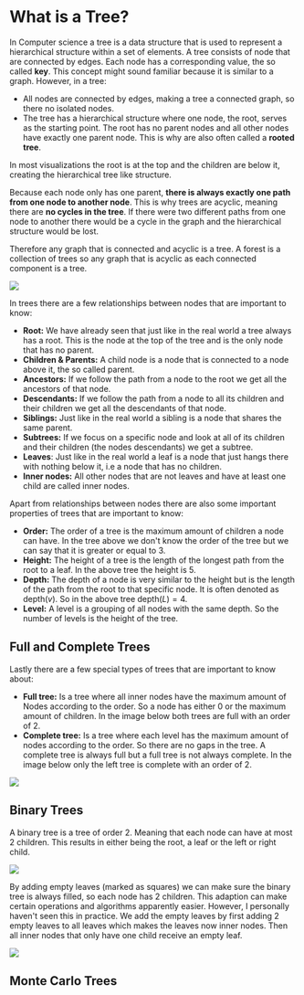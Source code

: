 
# What is a Tree?

In Computer science a tree is a data structure that is used to represent a hierarchical structure within a set of elements.
A tree consists of node that are connected by edges. Each node has a corresponding value, the so called **key**.
This concept might sound familiar because it is similar to a graph. However, in a tree:
- All nodes are connected by edges, making a tree a connected graph, so there no isolated nodes.
- The tree has a hierarchical structure where one node, the root, serves as the starting point. The root has no parent 
nodes and all other nodes have exactly one parent node. This is why are also often called a **rooted tree**.

In most visualizations the root is at the top and the children are below it, creating the hierarchical tree like structure. 

Because each node only has one parent, **there is always exactly one path from one node to another node**. This is why 
trees are acyclic, meaning there are **no cycles in the tree**. If there were two different paths from one node to another
there would be a cycle in the graph and the hierarchical structure would be lost. 

Therefore any graph that is connected and acyclic is a tree. A forest is a collection of trees so any graph that is acyclic as each connected component is a tree. 

<Image
    src="/cs/treesSubtree.png"
    caption="A tree with all its properties and relationships highlighted."
/>

In trees there are a few relationships between nodes that are important to know:
- **Root:** We have already seen that just like in the real world a tree always has a root. This 
is the node at the top of the tree and is the only node that has no parent.
- **Children & Parents:** A child node is a node that is connected to a node above it, the so called parent. 
- **Ancestors:** If we follow the path from a node to the root we get all the ancestors of that node.
- **Descendants:** If we follow the path from a node to all its children and their children we get all the descendants of that node.
- **Siblings:** Just like in the real world a sibling is a node that shares the same parent. 
- **Subtrees:** If we focus on a specific node and look at all of its children and their children (the nodes descendants) we get a subtree. 
- **Leaves**: Just like in the real world a leaf is a node that just hangs there with nothing below it, i.e 
a node that has no children. 
- **Inner nodes:** All other nodes that are not leaves and have at least one child are called inner nodes.

Apart from relationships between nodes there are also some important properties of trees that are important to know: 
- **Order:** The order of a tree is the maximum amount of children a node can have. In the tree above we don't know the 
order of the tree but we can say that it is greater or equal to 3.
- **Height:** The height of a tree is the length of the longest path from the root to a leaf. In the above tree the height is 5.
- **Depth:** The depth of a node is very similar to the height but is the length of the path from the root to that specific node. 
It is often denoted as $\text{depth}(v)$. So in the above tree $\text{depth}(L)=4$.
- **Level:** A level is a grouping of all nodes with the same depth. So the number of levels is the height of the tree.

## Full and Complete Trees

Lastly there are a few special types of trees that are important to know about:
- **Full tree:** Is a tree where all inner nodes have the maximum amount of Nodes according to the order.
So a node has either 0 or the maximum amount of children. In the image below both trees are full with an order of 2.
- **Complete tree:** Is a tree where each level has the maximum amount of nodes according to the order. 
So there are no gaps in the tree. A complete tree is always full but a full tree is not always complete.
In the image below only the left tree is complete with an order of 2.

<Image
    src="/cs/treesFullComplete.png"
    caption="On the left a full and complete tree with an order of 2. On the right a full tree with an order of 2."
/>

## Binary Trees

A binary tree is a tree of order 2. Meaning that each node can have at most 2 children.
This results in either being the root, a leaf or the left or right child.

<Image
    src="/cs/treesBinary.png"
    caption="A binary tree."
    width={400}
/>

By adding empty leaves (marked as squares) we can make sure the binary tree is always filled, so each node has 2 children. 
This adaption can make certain operations and algorithms apparently easier. However, I personally haven't 
seen this in practice. We add the empty leaves by first adding 2 empty leaves to all leaves which makes the leaves 
now inner nodes. Then all inner nodes that only have one child receive an empty leaf.

<Image
    src="/cs/treesBinaryAlternative.png"
    caption="A binary tree that has been filled with empty leaves."
    width={400}
/>

## Monte Carlo Trees

